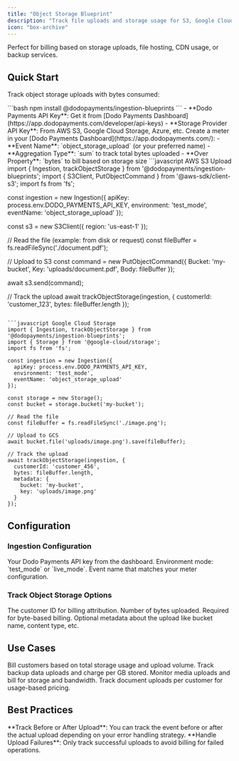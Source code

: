 ```yaml
---
title: "Object Storage Blueprint"
description: "Track file uploads and storage usage for S3, Google Cloud Storage, Azure Blob, and other object storage services."
icon: "box-archive"
---
```


<Info>
Perfect for billing based on storage uploads, file hosting, CDN usage, or backup services.
</Info>

## Quick Start

Track object storage uploads with bytes consumed:

<Steps>
<Step title="Install the SDK">
```bash
npm install @dodopayments/ingestion-blueprints
```
</Step>

<Step title="Get Your API Keys">
- **Dodo Payments API Key**: Get it from [Dodo Payments Dashboard](https://app.dodopayments.com/developer/api-keys)
- **Storage Provider API Key**: From AWS S3, Google Cloud Storage, Azure, etc.
</Step>

<Step title="Create a Meter">
Create a meter in your [Dodo Payments Dashboard](https://app.dodopayments.com/):
- **Event Name**: `object_storage_upload` (or your preferred name)
- **Aggregation Type**: `sum` to track total bytes uploaded
- **Over Property**: `bytes` to bill based on storage size
</Step>

<Step title="Track Storage Usage">
<CodeGroup>
```javascript AWS S3 Upload
import { Ingestion, trackObjectStorage } from '@dodopayments/ingestion-blueprints';
import { S3Client, PutObjectCommand } from '@aws-sdk/client-s3';
import fs from 'fs';

const ingestion = new Ingestion({
  apiKey: process.env.DODO_PAYMENTS_API_KEY,
  environment: 'test_mode',
  eventName: 'object_storage_upload'
});

const s3 = new S3Client({ region: 'us-east-1' });

// Read the file (example: from disk or request)
const fileBuffer = fs.readFileSync('./document.pdf');

// Upload to S3
const command = new PutObjectCommand({
  Bucket: 'my-bucket',
  Key: 'uploads/document.pdf',
  Body: fileBuffer
});

await s3.send(command);

// Track the upload
await trackObjectStorage(ingestion, {
  customerId: 'customer_123',
  bytes: fileBuffer.length
});
```

```javascript Google Cloud Storage
import { Ingestion, trackObjectStorage } from '@dodopayments/ingestion-blueprints';
import { Storage } from '@google-cloud/storage';
import fs from 'fs';

const ingestion = new Ingestion({
  apiKey: process.env.DODO_PAYMENTS_API_KEY,
  environment: 'test_mode',
  eventName: 'object_storage_upload'
});

const storage = new Storage();
const bucket = storage.bucket('my-bucket');

// Read the file
const fileBuffer = fs.readFileSync('./image.png');

// Upload to GCS
await bucket.file('uploads/image.png').save(fileBuffer);

// Track the upload
await trackObjectStorage(ingestion, {
  customerId: 'customer_456',
  bytes: fileBuffer.length,
  metadata: {
    bucket: 'my-bucket',
    key: 'uploads/image.png'
  }
});
```
</CodeGroup>
</Step>
</Steps>

## Configuration

### Ingestion Configuration

<ParamField path="apiKey" type="string" required>
Your Dodo Payments API key from the dashboard.
</ParamField>

<ParamField path="environment" type="string" required>
Environment mode: `test_mode` or `live_mode`.
</ParamField>

<ParamField path="eventName" type="string" required>
Event name that matches your meter configuration.
</ParamField>

### Track Object Storage Options

<ParamField path="customerId" type="string" required>
The customer ID for billing attribution.
</ParamField>

<ParamField path="bytes" type="number">
Number of bytes uploaded. Required for byte-based billing.
</ParamField>

<ParamField path="metadata" type="object">
Optional metadata about the upload like bucket name, content type, etc.
</ParamField>

## Use Cases

<CardGroup cols={2}>
<Card title="File Hosting" icon="folder">
Bill customers based on total storage usage and upload volume.
</Card>
<Card title="Backup Services" icon="shield">
Track backup data uploads and charge per GB stored.
</Card>
<Card title="Media CDN" icon="photo-film">
Monitor media uploads and bill for storage and bandwidth.
</Card>
<Card title="Document Management" icon="file">
Track document uploads per customer for usage-based pricing.
</Card>
</CardGroup>

## Best Practices

<Tip>
**Track Before or After Upload**: You can track the event before or after the actual upload depending on your error handling strategy.
</Tip>

<Warning>
**Handle Upload Failures**: Only track successful uploads to avoid billing for failed operations.
</Warning>
